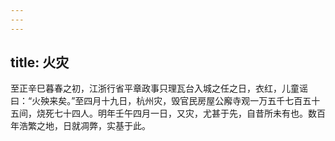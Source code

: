 ```yaml
---
---
---
```

title: 火灾
---




至正辛巳暮春之初，江浙行省平章政事只理瓦台入城之任之日，衣红，儿童谣曰：“火殃来矣。”至四月十九日，杭州灾，毁官民房屋公廨寺观一万五千七百五十五间，烧死七十四人。明年壬午四月一日，又灾，尤甚于先，自昔所未有也。数百年浩繁之地，日就凋弊，实基于此。
